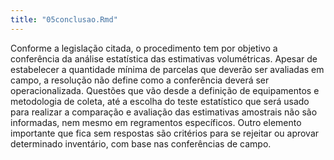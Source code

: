 ```yaml
---
title: "05conclusao.Rmd"
---
```


Conforme a legislação citada, o procedimento tem por objetivo a conferência da análise estatística das estimativas volumétricas. Apesar de estabelecer a quantidade mínima de parcelas que deverão ser avaliadas em campo, a resolução não define como a conferência deverá ser operacionalizada. Questões que vão desde a definição de equipamentos e metodologia de coleta, até a escolha do teste estatístico que será usado para realizar a comparação e avaliação das estimativas amostrais não são informadas, nem mesmo em regramentos específicos. Outro elemento importante que fica sem respostas são critérios para se rejeitar ou aprovar determinado inventário, com base nas conferências de campo.